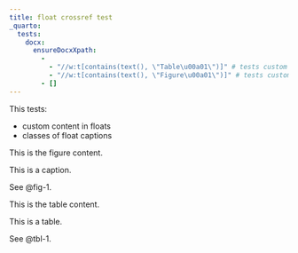 ```yaml
---
title: float crossref test
_quarto:
  tests:
    docx:
      ensureDocxXpath:
        - 
          - "//w:t[contains(text(), \"Table\u00a01\")]" # tests custom content in tables
          - "//w:t[contains(text(), \"Figure\u00a01\")]" # tests custom content in figures
        - []
---
```


This tests:

- custom content in floats
- classes of float captions

::: {#fig-1}

::: {.figure-content}
This is the figure content.
:::

This is a caption.

:::

See @fig-1.


::: {#tbl-1}

::: {.table-content}
This is the table content.
:::

This is a table.

:::

See @tbl-1.